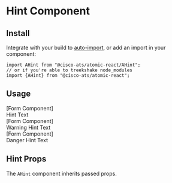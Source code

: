 

<Meta title="Extend/Hint" component={AHint} />

# Hint Component

## Install

Integrate with your build to [auto-import](?path=/docs/getting-started--page#integrating), or add an import in your component:

```
import AHint from "@cisco-ats/atomic-react/AHint";
// or if you're able to treekshake node_modules
import {AHint} from "@cisco-ats/atomic-react";
```

## Usage

<Canvas>
  <Story name="usage-1">
    <div>
      <div>[Form Component]</div>
      <AHint>Hint Text</AHint>
    </div>
  </Story>
  <Story name="usage-2">
    <div>
      <div>[Form Component]</div>
      <AHint validationState="warning">Warning Hint Text</AHint>
    </div>
  </Story>
  <Story name="usage-3">
    <div>
      <div>[Form Component]</div>
      <AHint validationState="danger">Danger Hint Text</AHint>
    </div>
  </Story>
</Canvas>

## Hint Props

The `AHint` component inherits passed props.

<ArgsTable of={AHint} />
